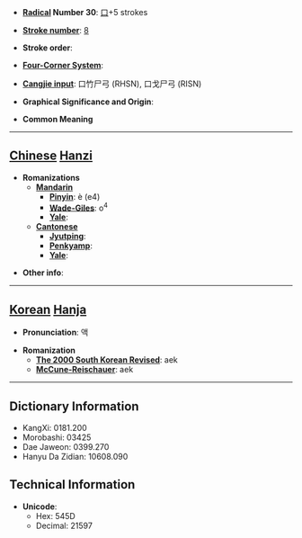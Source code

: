 * '''[[Wiktionary:Chinese radical index| Radical]] Number 30''': [[Wiktionary:Chinese radical index 口|口]]+5 strokes

* '''[[Wiktionary:Chinese total strokes index|Stroke number]]''': [[Wiktionary:Chinese total strokes index 8|8]]

* '''Stroke order''': 

* '''[[Wiktionary:Chinese four corner index|Four-Corner System]]''': 

* '''[[Wiktionary:Chinese Cangjie index|Cangjie input]]''': 口竹尸弓 (RHSN), 口戈尸弓 (RISN)

* '''Graphical Significance and Origin''': 

* '''Common Meaning'''

----

== [[Chinese]] [[Hanzi]] ==

* '''Romanizations'''
** '''[[Mandarin]]'''
*** '''[[Pinyin]]''': è (e4)
*** '''[[Wade-Giles]]''': o<sup>4</sup>
*** '''[[Yale]]''': 
** '''[[Cantonese]]'''
*** '''[[Jyutping]]''':
*** '''[[Penkyamp]]''': 
*** '''[[Yale]]''': 

* '''Other info''': 

----

== [[Korean]] [[Hanja]] ==

* '''Pronunciation''': 액

* '''Romanization'''
** '''[[The 2000 South Korean Revised Romanization|The 2000 South Korean Revised]]''': aek
** '''[[McCune-Reischauer]]''': aek

----

== Dictionary Information ==

* KangXi: 0181.200
* Morobashi: 03425
* Dae Jaweon: 0399.270
* Hanyu Da Zidian: 10608.090

== Technical Information ==

* '''Unicode''':
** Hex: 545D
** Decimal: 21597
